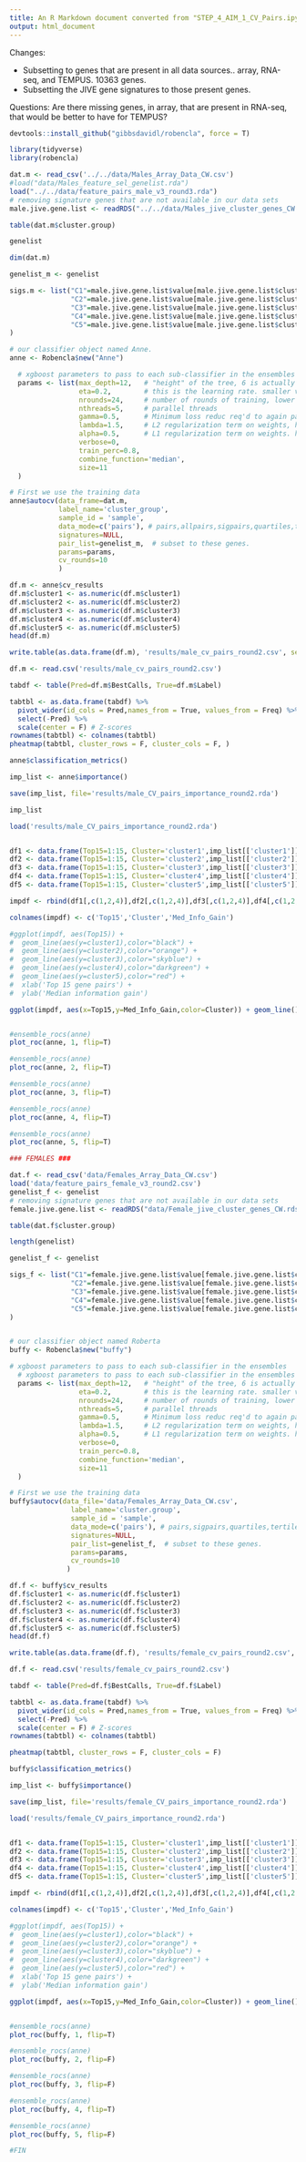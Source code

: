 ```yaml
---
title: An R Markdown document converted from "STEP_4_AIM_1_CV_Pairs.ipynb"
output: html_document
---
```


Changes:

* Subsetting to genes that are present in all data sources.. array, RNA-seq, and TEMPUS. 10363 genes.
* Subsetting the JIVE gene signatures to those present genes.

Questions: Are there missing genes, in array, that are present in RNA-seq, that would be better to have for TEMPUS?



```r
devtools::install_github("gibbsdavidl/robencla", force = T)
```

```r
library(tidyverse)
library(robencla)
```


```r
dat.m <- read_csv('../../data/Males_Array_Data_CW.csv')
#load("data/Males_feature_sel_genelist.rda")
load("../../data/feature_pairs_male_v3_round3.rda")
# removing signature genes that are not available in our data sets
male.jive.gene.list <- readRDS("../../data/Males_jive_cluster_genes_CW.rds") %>% dplyr::filter(value %in% colnames(dat.m))
```

```r
table(dat.m$cluster.group)
```

```r
genelist
```

```r
dim(dat.m)
```

```r
genelist_m <- genelist

sigs.m <- list("C1"=male.jive.gene.list$value[male.jive.gene.list$cluster.group == 'cluster1'],
               "C2"=male.jive.gene.list$value[male.jive.gene.list$cluster.group == 'cluster2'],
               "C3"=male.jive.gene.list$value[male.jive.gene.list$cluster.group == 'cluster3'],
               "C4"=male.jive.gene.list$value[male.jive.gene.list$cluster.group == 'cluster4'],
               "C5"=male.jive.gene.list$value[male.jive.gene.list$cluster.group == 'cluster5']
)

# our classifier object named Anne.
anne <- Robencla$new("Anne")

  # xgboost parameters to pass to each sub-classifier in the ensembles
  params <- list(max_depth=12,   # "height" of the tree, 6 is actually default. I think about 12 seems better.  (xgboost parameter)
                 eta=0.2,        # this is the learning rate. smaller values slow it down, more conservative   (xgboost parameter)
                 nrounds=24,     # number of rounds of training, lower numbers less overfitting (potentially)  (xgboost parameter)
                 nthreads=5,     # parallel threads
                 gamma=0.5,      # Minimum loss reduc req'd to again partition a leaf node. higher number ~ more conservative (xgboost parameter)
                 lambda=1.5,     # L2 regularization term on weights, higher number ~ more conservative (xgboost parameter)
                 alpha=0.5,      # L1 regularization term on weights. higher number ~ more conservative (xgboost parameter)
                 verbose=0,
                 train_perc=0.8,
                 combine_function='median',
                 size=11
  )
```

```r
# First we use the training data
anne$autocv(data_frame=dat.m,
            label_name='cluster_group',
            sample_id = 'sample',
            data_mode=c('pairs'), # pairs,allpairs,sigpairs,quartiles,tertiles,binarize,ranks,original #
            signatures=NULL,
            pair_list=genelist_m,  # subset to these genes.
            params=params,
            cv_rounds=10
            )
```

```r
df.m <- anne$cv_results
df.m$cluster1 <- as.numeric(df.m$cluster1)
df.m$cluster2 <- as.numeric(df.m$cluster2)
df.m$cluster3 <- as.numeric(df.m$cluster3)
df.m$cluster4 <- as.numeric(df.m$cluster4)
df.m$cluster5 <- as.numeric(df.m$cluster5)
head(df.m)

write.table(as.data.frame(df.m), 'results/male_cv_pairs_round2.csv', sep=',', quote = F, row.names = F)
```

```r
df.m <- read.csv('results/male_cv_pairs_round2.csv')

tabdf <- table(Pred=df.m$BestCalls, True=df.m$Label)

tabtbl <- as.data.frame(tabdf) %>% 
  pivot_wider(id_cols = Pred,names_from = True, values_from = Freq) %>% 
  select(-Pred) %>%
  scale(center = F) # Z-scores
rownames(tabtbl) <- colnames(tabtbl)
pheatmap(tabtbl, cluster_rows = F, cluster_cols = F, )

```




```r
anne$classification_metrics()
```

```r

imp_list <- anne$importance()

save(imp_list, file='results/male_CV_pairs_importance_round2.rda')

imp_list
```

```r
load('results/male_CV_pairs_importance_round2.rda')


df1 <- data.frame(Top15=1:15, Cluster='cluster1',imp_list[['cluster1']][1:15,])
df2 <- data.frame(Top15=1:15, Cluster='cluster2',imp_list[['cluster2']][1:15,])
df3 <- data.frame(Top15=1:15, Cluster='cluster3',imp_list[['cluster3']][1:15,])
df4 <- data.frame(Top15=1:15, Cluster='cluster4',imp_list[['cluster4']][1:15,])
df5 <- data.frame(Top15=1:15, Cluster='cluster5',imp_list[['cluster5']][1:15,])

impdf <- rbind(df1[,c(1,2,4)],df2[,c(1,2,4)],df3[,c(1,2,4)],df4[,c(1,2,4)],df5[,c(1,2,4)])

colnames(impdf) <- c('Top15','Cluster','Med_Info_Gain')

#ggplot(impdf, aes(Top15)) + 
#  geom_line(aes(y=cluster1),color="black") +
#  geom_line(aes(y=cluster2),color="orange") +
#  geom_line(aes(y=cluster3),color="skyblue") +
#  geom_line(aes(y=cluster4),color="darkgreen") +
#  geom_line(aes(y=cluster5),color="red") +
#  xlab('Top 15 gene pairs') + 
#  ylab('Median information gain')

ggplot(impdf, aes(x=Top15,y=Med_Info_Gain,color=Cluster)) + geom_line()



```




```r
#ensemble_rocs(anne)
plot_roc(anne, 1, flip=T)
```

```r
#ensemble_rocs(anne)
plot_roc(anne, 2, flip=T)
```

```r
#ensemble_rocs(anne)
plot_roc(anne, 3, flip=T)
```

```r
#ensemble_rocs(anne)
plot_roc(anne, 4, flip=T)
```

```r
#ensemble_rocs(anne)
plot_roc(anne, 5, flip=T)
```

```r
### FEMALES ###
```

```r
dat.f <- read_csv('data/Females_Array_Data_CW.csv')
load('data/feature_pairs_female_v3_round2.csv')
genelist_f <- genelist
# removing signature genes that are not available in our data sets
female.jive.gene.list <- readRDS("data/Female_jive_cluster_genes_CW.rds") %>% dplyr::filter(value %in% colnames(dat.f))
```

```r
table(dat.f$cluster.group)
```

```r
length(genelist)
```

```r
genelist_f <- genelist

sigs_f <- list("C1"=female.jive.gene.list$value[female.jive.gene.list$cluster.group == 'cluster1'],
               "C2"=female.jive.gene.list$value[female.jive.gene.list$cluster.group == 'cluster2'],
               "C3"=female.jive.gene.list$value[female.jive.gene.list$cluster.group == 'cluster3'],
               "C4"=female.jive.gene.list$value[female.jive.gene.list$cluster.group == 'cluster4'],
               "C5"=female.jive.gene.list$value[female.jive.gene.list$cluster.group == 'cluster5']
)


# our classifier object named Roberta
buffy <- Robencla$new("buffy")

# xgboost parameters to pass to each sub-classifier in the ensembles
  # xgboost parameters to pass to each sub-classifier in the ensembles
  params <- list(max_depth=12,   # "height" of the tree, 6 is actually default. I think about 12 seems better.  (xgboost parameter)
                 eta=0.2,        # this is the learning rate. smaller values slow it down, more conservative   (xgboost parameter)
                 nrounds=24,     # number of rounds of training, lower numbers less overfitting (potentially)  (xgboost parameter)
                 nthreads=5,     # parallel threads
                 gamma=0.5,      # Minimum loss reduc req'd to again partition a leaf node. higher number ~ more conservative (xgboost parameter)
                 lambda=1.5,     # L2 regularization term on weights, higher number ~ more conservative (xgboost parameter)
                 alpha=0.5,      # L1 regularization term on weights. higher number ~ more conservative (xgboost parameter)
                 verbose=0,
                 train_perc=0.8,
                 combine_function='median',
                 size=11
  )
```

```r

# First we use the training data
buffy$autocv(data_file='data/Females_Array_Data_CW.csv',
               label_name='cluster.group',
               sample_id = 'sample',
               data_mode=c('pairs'), # pairs,sigpairs,quartiles,tertiles,binarize,ranks,original #
               signatures=NULL,
               pair_list=genelist_f,  # subset to these genes.
               params=params,
               cv_rounds=10
              )

```

```r
df.f <- buffy$cv_results
df.f$cluster1 <- as.numeric(df.f$cluster1)
df.f$cluster2 <- as.numeric(df.f$cluster2)
df.f$cluster3 <- as.numeric(df.f$cluster3)
df.f$cluster4 <- as.numeric(df.f$cluster4)
df.f$cluster5 <- as.numeric(df.f$cluster5)
head(df.f)

write.table(as.data.frame(df.f), 'results/female_cv_pairs_round2.csv', sep=',', quote = F, row.names = F)
```

```r
df.f <- read.csv('results/female_cv_pairs_round2.csv')

tabdf <- table(Pred=df.f$BestCalls, True=df.f$Label)

tabtbl <- as.data.frame(tabdf) %>% 
  pivot_wider(id_cols = Pred,names_from = True, values_from = Freq) %>% 
  select(-Pred) %>%
  scale(center = F) # Z-scores
rownames(tabtbl) <- colnames(tabtbl)

pheatmap(tabtbl, cluster_rows = F, cluster_cols = F)

```

```r
buffy$classification_metrics()
```

```r

imp_list <- buffy$importance()

save(imp_list, file='results/female_CV_pairs_importance_round2.rda')
```


```r
load('results/female_CV_pairs_importance_round2.rda')


df1 <- data.frame(Top15=1:15, Cluster='cluster1',imp_list[['cluster1']][1:15,])
df2 <- data.frame(Top15=1:15, Cluster='cluster2',imp_list[['cluster2']][1:15,])
df3 <- data.frame(Top15=1:15, Cluster='cluster3',imp_list[['cluster3']][1:15,])
df4 <- data.frame(Top15=1:15, Cluster='cluster4',imp_list[['cluster4']][1:15,])
df5 <- data.frame(Top15=1:15, Cluster='cluster5',imp_list[['cluster5']][1:15,])

impdf <- rbind(df1[,c(1,2,4)],df2[,c(1,2,4)],df3[,c(1,2,4)],df4[,c(1,2,4)],df5[,c(1,2,4)])

colnames(impdf) <- c('Top15','Cluster','Med_Info_Gain')

#ggplot(impdf, aes(Top15)) + 
#  geom_line(aes(y=cluster1),color="black") +
#  geom_line(aes(y=cluster2),color="orange") +
#  geom_line(aes(y=cluster3),color="skyblue") +
#  geom_line(aes(y=cluster4),color="darkgreen") +
#  geom_line(aes(y=cluster5),color="red") +
#  xlab('Top 15 gene pairs') + 
#  ylab('Median information gain')

ggplot(impdf, aes(x=Top15,y=Med_Info_Gain,color=Cluster)) + geom_line()



```



```r
#ensemble_rocs(anne)
plot_roc(buffy, 1, flip=T)
```

```r
#ensemble_rocs(anne)
plot_roc(buffy, 2, flip=F)
```

```r
#ensemble_rocs(anne)
plot_roc(buffy, 3, flip=F)
```

```r
#ensemble_rocs(anne)
plot_roc(buffy, 4, flip=T)
```

```r
#ensemble_rocs(anne)
plot_roc(buffy, 5, flip=F)
```

```r
#FIN
```

